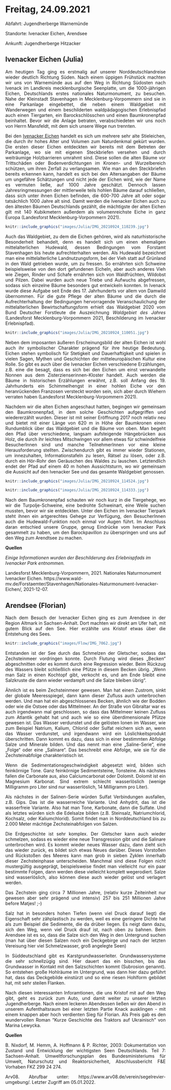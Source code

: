 # Freitag, 24.09.2021 

Abfahrt: Jugendherberge Warnemünde

Standorte: Ivenacker Eichen, Arendsee

Ankunft: Jugendherberge Hitzacker


## Ivenacker Eichen (Julia)
<div style="text-align: justify">

Am heutigen Tag ging es erstmalig auf unserer Norddeutschlandreise wieder deutlich Richtung Süden. Nach einem üppigen Frühstück machten wir uns von Warnemünde aus auf den Weg in Richtung Südosten nach Ivenack im Landkreis mecklenburgische Seenplatte, um die 1000-jährigen Eichen, Deutschlands erstes nationales Naturmonument, zu besuchen. Nahe der Kleinstadt Stavenhagen in Mecklenburg-Vorpommern sind sie in eine Parkanlage eingebettet, die neben einem Waldgebiet mit Wanderwegen und einem beschilderten waldpädagogischen Erlebnispfad auch einen Tiergarten, ein Barockschlösschen und einen Baumkronenpfad beinhaltet. Bevor wir die Anlage betraten, verabschiedeten wir uns noch von Herrn Mansfeldt, mit dem sich unsere Wege nun trennten. 

Bei den [Ivenacker Eichen](https://www.wald-mv.de/Forstaemter/Stavenhagen/Nationales-Naturmonument-Ivenacker-Eichen/) handelt es sich um mehrere sehr alte Stieleichen, die durch ihr hohes Alter und Volumen zum Naturdenkmal gekürt wurden. Die ersten dieser Eichen entdeckten wir bereits mit dem Betreten der Parkanlage, wo sie mit eigenen Steckbriefen versehen und durch weiträumige Holzbarrieren umrahmt sind. Diese sollen die alten Bäume vor Trittschäden oder Bodenverdichtungen im Kronen- und Wurzelbereich schützen, um ihren Zerfall zu verlangsamen. Wie man an den Steckbriefen bereits erkennen kann, handelt es sich bei den Altersangaben der Bäume um ungefähre Schätzungen und nicht jede der Eichen wird, wie der Name es vermuten ließe, auf 1000 Jahre geschätzt. Dennoch lassen Jahresringmessungen der mittlerweile teils hohlen Bäume darauf schließen, dass sich unter ihnen Eichen befinden, die 600-700 Jahre alt oder sogar tatsächlich 1000 Jahre alt sind. Damit werden die Ivenacker Eichen auch zu den ältesten Bäumen Deutschlands gezählt, die mächtigste der alten Eichen gilt mit 140 Kubikmetern außerdem als volumenreichste Eiche in ganz Europa (Landesforst Mecklenburg-Vorpommern 2021). 

```r
knitr::include_graphics("images/Julia/IMG_20210924_110239.jpg")
```


Auch das Waldgebiet, zu dem die Eichen gehören, wird als naturhistorische Besonderheit behandelt, denn es handelt sich um einen ehemaligen mittelalterlichen Hudewald, dessen Bedingungen vom Forstamt Stavenhagen bis heute aufrechterhalten werden. Als Hudewald bezeichnet man eine mittelalterliche Landnutzungsform, bei der Vieh statt auf Grünland in den Wald getrieben wurde, um zu fressen. So ernährten sich Schweine beispielsweise von den dort gefundenen Eicheln, aber auch anderes Vieh wie Ziegen, Rinder und Schafe ernährten sich von Waldfrüchten, Wildobst und Pilzen. Dabei wurden auch neue Triebe und Aufwuchs abgefressen, sodass sich einzelne Bäume besonders gut entwickeln konnten. In Ivenack wurde diese Aufgabe seit Ende des 17. Jahrhunderts vor allem von Damwild übernommen. Für die gute Pflege der alten Bäume und die durch die Aufrechterhaltung der Bedingungen hervorragende Veranschaulichung der mittelalterlichen Bewirtschaftungsform erhielt das Waldgebiet 2020 vom Bund Deutscher Forstleute die Auszeichnung *Waldgebiet des Jahres* (Landesforst Mecklenburg-Vorpommern 2021, Beschilderung im Ivenacker Erlebnispfad). 

```r
knitr::include_graphics("images/Julia/IMG_20210924_110051.jpg")
```

Neben dem imposanten äußeren Erscheinungsbild der alten Eichen ist wohl auch ihr symbolischer Charakter prägend für ihre heutige Bedeutung. Eichen stehen symbolisch für Stetigkeit und Dauerhaftigkeit und spielen in vielen Sagen, Mythen und Geschichten der mitteleuropäischen Kultur eine Rolle. So gibt es auch über die Ivenacker Eichen verschiedene Erzählungen, z.B. eine die besagt, dass es sich bei den Eichen um einst verwandelte Nonnen aus dem Zisterzienserinnen-Kloster handelt. Auch werden die Bäume in historischen Erzählungen erwähnt, z.B. soll Anfang des 19. Jahrhunderts ein Schimmelhengst in einer hohlen Eiche vor den heranrückenden Franzosen versteckt worden sein, sich aber durch Wiehern verraten haben (Landesforst Mecklenburg-Vorpommern 2021). 

Nachdem wir die alten Eichen angeschaut hatten, begingen wir gemeinsam den Baumkronenpfad, in dem solche Geschichten aufgegriffen und wiedererzählt wurden. Dieser ist mit seiner Eröffnung 2017 noch relativ neu und bietet mit einer Länge von 620 m in Höhe der Baumkronen einen Rundumblick über das Waldgebiet und die Bäume von oben. Man begeht den Pfad über verschiedene, langsam aufsteigende Hängebrücken aus Holz, die durch ihr leichtes Mitschwingen vor allem etwas für schwindelfreie BesucherInnen sind und manche TeilnehmerInnen vor eine kleine Herausforderung stellten. Zwischendurch gibt es immer wieder Stationen, um innezuhalten, Informationstafeln zu lesen, Rätsel zu lösen, oder z.B. durch ein Hör-Rohr den Geräuschen des Waldes zu lauschen. Letztendlich endet der Pfad auf einem 40 m hohen Aussichtsturm, wo wir gemeinsam die Aussicht auf den Ivenacker See und das gesamte Waldgebiet genossen. 

```r
knitr::include_graphics("images/Julia/IMG_20210924_114524.jpg")
```
```r
knitr::include_graphics("images/Julia/IMG_20210924_114333.jpg")
```


Nach dem Baumkronenpfad schauten wir noch kurz in die Tiergehege, wo wir die Turpolje-Schweine, eine bedrohte Schweinart, eine Weile suchen mussten, bevor wir sie entdeckten. Unter den Eichen im Ivenacker Tierpark steht ihnen ein artgerechtes Gehege zur Verfügung, den BesucherInnen auch die Hudewald-Funktion noch einmal vor Augen führt. Im Anschluss daran entschied unsere Gruppe, genug Eindrücke vom Ivenacker Park gesammelt zu haben, um den Barockpavillon zu überspringen und uns auf den Weg zum Arendtsee zu machen. 

</div>

**Quellen**

*Einige Informationen wurden der Beschilderung des Erlebnispfads im Ivenacker Park entnommen.*

Landesforst Mecklenburg-Vorpommern, 2021. Nationales Naturmonument Ivenacker Eichen. https://www.wald-mv.de/Forstaemter/Stavenhagen/Nationales-Naturmonument-Ivenacker-Eichen/, 2021-12-07. 



## Arendsee (Florian)

<div style="text-align: justify">
Nach dem Besuch der Ivenacker Eichen ging es zum Arendsee in der Region Altmark in Sachsen-Anhalt. Dort machten wir direkt am Ufer halt, mit gutem Blick auf den See. Hier erzählte uns Kristof etwas über die Entstehung des Sees.

```r
knitr::include_graphics("images/Flow/IMG_7062.jpg")
```

Entstanden ist der See durch das Schmelzen der Gletscher, sodass das Zechsteinmeer vordringen konnte. Durch Flutung wird dieses „Becken“ abgeschnitten oder es kommt durch eine Regression wieder. Beim Rückzug des Wassers bleibt schließlich eine Pfütze in diesem Becken übrig. 
„Wenn man Salz in einen Kochtopf gibt, verkocht es, und am Ende bleibt eine Salzkruste die dann wieder verdampft und die Salze bleiben übrig“.

Ähnlich ist es beim Zechsteinmeer gewesen. Man hat einen Zustrom, sinkt der globale Meeresspiegel, dann kann dieser Zufluss auch unterbrochen werden. Und man hat ein abgeschlossenes Becken, ähnlich wie der Bodden oder wie die Ostsee oder das Mittelmeer. An der Straße von Gibraltar war es auch irgendwann mal geschlossen, so dass das Mittelmeer keinen Zufluss zum Atlantik gehabt hat und auch wie so eine überdimensionale Pfütze gewesen ist. 
Das Wasser verdunstet und die gelösten Ionen im Wasser, wie zum Beispiel Natrium, Kalium, Chlorid oder Sulfat reichern sich an, wenn das Wasser verdunstet, und irgendwann wird ein Löslichkeitsprodukt überschritten. Dann kommt es dazu, dass sich in einer bestimmten Abfolge Salze und Minerale bilden. Und das nennt man eine „Saline-Serie“, eine „Folge“ oder eine „Salinare“. Das beschreibt eine Abfolge, wie sie für die Zechsteinabfolge charakteristisch ist. 

Wenn die Sedimentationsgeschwindigkeit abgesetzt wird, bilden sich feinkörnige Tone. Ganz feinkörnige Sedimentsteine, Tonsteine. Als nächstes fallen die Carbonate aus, also Calciumcarbonat oder Dolomit. Dolomit ist ein Magnesium Karbonat. Sind extrem schlecht wasserlöslich (wenige Milligramm pro Liter sind nur wasserlöslich, 14 Milligramm pro Liter).

Als nächstes in der Salinen-Serie würden Sulfat Verbindungen ausfallen, z.B. Gips. Das ist die wasserreiche Variante. Und Anhydrit, das ist die wasserfreie Variante. Also hat man Tone, Karbonate, dann die Sulfate. Und als letztes würden sich die Edelsalze bilden (z.B. Steinsalz, Natriumchlorid, Kochsalz, oder Kaliumchlorid). Somit findet man in Norddeutschland bis zu 2.000 Meter mächtige Zechsteinabfolgen von Salzen. 

Die Erdgeschichte ist sehr komplex. Der Gletscher kann auch wieder schmelzen, sodass es wieder eine neue Transgression gibt und die Salinare unterbrochen wird. Es kommt wieder neues Wasser dazu, dann zieht sich das wieder zurück, es bildet sich etwas Neues darüber. Dieses Vorstoßen und Rückstoßen des Meeres kann man grob in sieben Zyklen innerhalb dieser Zechsteinphase unterscheiden. Manchmal sind diese Folgen nicht mustergültig ausgeprägt, beispielsweise findet man vielleicht nur ein paar bestimmte Folgen, dann werden diese vielleicht komplett wegerodiert. Salze sind wasserlöslich, also können diese auch wieder gelöst und verlagert werden.  

Das Zechstein ging circa 7 Millionen Jahre, (relativ kurze Zeiteinheit nur gewesen aber sehr prägend und intensiv) 257 bis 251 Millionen Jahre before Matjes! ;-)

Salz hat in besonders hohen Tiefen (wenn viel Druck darauf liegt) die Eigenschaft sehr zähplastisch zu werden, weil es eine geringere Dichte hat als zum Beispiel die Sedimente, die da drüber liegen. Es neigt dann dazu, sich den Weg, wenn viel Druck drauf ist, nach oben zu bahnen. Beim Arendsee ist es so, dass die Salze sich den Weg in den Untergrund suchen (man hat über diesen Salzen noch ein Deckgebirge und nach der letzten Vereisung hier viel Schmelzwasser, groß angelegte Seen)

In Süddeutschland gibt es Karstgrundwasserleiter. Grundwassersysteme die sehr schnellzügig sind. Hier dauert das ein bisschen, bis das Grundwasser in Kontakt mit den Salzschichten kommt (Subrosion genannt). So entstehen große Hohlräume im Untergrund, was dann hier dazu geführt hat, dass das Deckgebilde einstürzt und so eine riesen Hohlform gebildet hat, mit sehr steilen Flanken.

Nach diesen interessanten Inforamtionen, die uns Kristof mit auf den Weg gibt, geht es zurück zum Auto, und damit weiter zu unserer letzten Jugendherberge. Nach einem leckeren Abendessen ließen wir den Abend in unserem Aufenthaltsraum bei einer letzten Partie Knack ausklingen - mit einem knappen aber hoch verdienten Sieg für Florian. Als Preis gab es den wundervollen Roman "Kurze Geschichte des Traktors auf Ukrainisch" von Marina Lewycka.


**Quellen** 

B. Nixdorf, M. Hemm, A. Hoffmann & P. Richter, 2003: Dokumentation von Zustand und Entwicklung der wichtigsten Seen Deutschlands. Teil 7: Sachsen-Anhalt. Umweltforschungsplan des Bundesministeriums für Umwelt, Naturschutz und Reaktorsicherheit, Abschlussbericht F&E Vorhaben FKZ 299 24 274.

Arv08. Abrufbar unter: https://www.arv08.de/verein/segelrevier-umgebung/. Letzter Zugriff am 05.01.2022.

</div>
